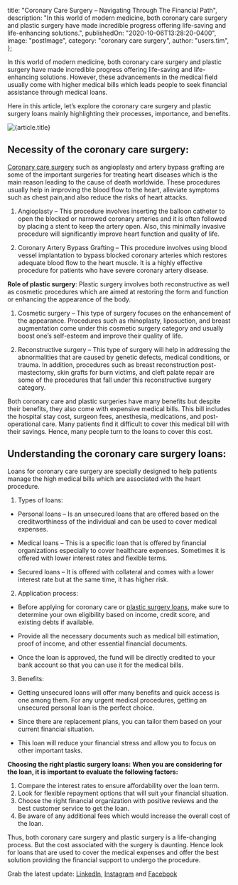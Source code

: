
  title: "Coronary Care Surgery – Navigating Through The Financial Path",
  description:
    "In this world of modern medicine, both coronary care surgery and plastic surgery have made incredible progress offering life-saving and life-enhancing solutions.",
  publishedOn: "2020-10-06T13:28:20-0400",
  image: "postImage",
  category: "coronary care surgery",
  author: "users.tim",
};

In this world of modern medicine, both coronary care surgery and plastic surgery have made incredible progress offering life-saving
and life-enhancing solutions. However, these advancements in the medical field usually come with higher medical bills which leads
people to seek financial assistance through medical loans.

Here in this article, let’s explore the coronary care surgery and plastic surgery loans mainly highlighting their processes,
importance, and benefits.

<Image src={postImage} alt={article.title} />

## Necessity of the coronary care surgery:

[Coronary care surgery](https://tlc.com.au/coronary-care-surgery) such as angioplasty and artery bypass grafting are some of the important surgeries
for treating heart diseases which is the main reason leading to the cause of death worldwide. These
procedures usually help in improving the blood flow to the heart, alleviate symptoms such as chest pain,and
also reduce the risks of heart attacks.

1. Angioplasty – This procedure involves inserting the balloon catheter to open the blocked or narrowed coronary arteries and it is often followed by placing a stent to keep the artery open. Also, this minimally invasive procedure will significantly improve heart function and quality of life.

2. Coronary Artery Bypass Grafting – This procedure involves using blood vessel implantation to bypass blocked coronary arteries which restores adequate blood flow to the heart muscle. It is a highly effective procedure for patients who have severe coronary artery disease.

**Role of plastic surgery**:
Plastic surgery involves both reconstructive as well as cosmetic procedures which are aimed at restoring the form and function or enhancing the appearance of the body.

1. Cosmetic surgery – This type of surgery focuses on the enhancement of the appearance. Procedures such as rhinoplasty, liposuction, and breast augmentation come under this cosmetic surgery category and usually boost one’s self-esteem and improve their quality of life.

2. Reconstructive surgery – This type of surgery will help in addressing the abnormalities that are caused by genetic defects, medical conditions, or trauma. In addition, procedures such as breast reconstruction post-mastectomy, skin grafts for burn victims, and cleft palate repair are some of the procedures that fall under this reconstructive surgery category.

Both coronary care and plastic surgeries have many benefits but despite their benefits,
they also come with expensive medical bills. This bill includes the hospital stay cost, surgeon fees,
anesthesia, medications, and post-operational care. Many patients find it difficult to cover this medical bill
with their savings. Hence, many people turn to the loans to cover this cost.

## Understanding the coronary care surgery loans:

Loans for coronary care surgery are specially designed to help patients manage the high medical bills which are associated with the heart procedure.

1. Types of loans:

- Personal loans – Is an unsecured loans that are offered based on the creditworthiness of the individual and can be used to cover medical expenses.

- Medical loans – This is a specific loan that is offered by financial organizations especially to cover healthcare expenses. Sometimes it is offered with lower interest rates and flexible terms.

- Secured loans – It is offered with collateral and comes with a lower interest rate but at the same time, it has higher risk.

2. Application process:

- Before applying for coronary care or [plastic surgery loans](https://tlc.com.au), make sure to determine your own eligibility based on income, credit score, and existing debts if available.

- Provide all the necessary documents such as medical bill estimation, proof of income, and other essential financial documents.

- Once the loan is approved, the fund will be directly credited to your bank account so that you can use it for the medical bills.

3. Benefits:

- Getting unsecured loans will offer many benefits and quick access is one among them. For any urgent medical procedures, getting an unsecured personal loan is the perfect choice.

- Since there are replacement plans, you can tailor them based on your current financial situation.

- This loan will reduce your financial stress and allow you to focus on other important tasks.

**Choosing the right plastic surgery loans:**
**When you are considering for the loan, it is important to evaluate the following factors:**

1. Compare the interest rates to ensure affordability over the loan term.
2. Look for flexible repayment options that will suit your financial situation.
3. Choose the right financial organization with positive reviews and the best customer service to get the loan.
4. Be aware of any additional fees which would increase the overall cost of the loan.

Thus, both coronary care surgery and plastic surgery is a life-changing process. But the cost associated with the surgery
is daunting. Hence look for loans that are used to cover the medical expenses and offer the best solution providing the
financial support to undergo the procedure.

Grab the latest update: [LinkedIn](https://au.linkedin.com/company/tlc-total-lifestyle-credit), [Instagram](https://www.instagram.com/tlc.social) and [Facebook](https://www.facebook.com/totallifestylecredit)
